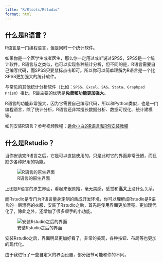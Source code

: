 ```yaml
---
title: "R/Rtools/Rstudio"
format: html
---
```


## 什么是R语言？

R语言是一门编程语言，但是同时一个统计软件。

如果你是一个医学生或者医生，那么你一定用过或听说过SPSS，SPSS是一个统计软件，R语言与之类似，也可以实现各种统计分析，但不同的是，R语言需要自己编写代码，而SPSS只要鼠标点击即可。所以你可以简单理解为R语言是一个比SPSS更加强大的统计软件。

与常见的其他统计分析软件（比如：`SPSS`、`Excel`、`SAS`、`Stata`、`Graphpad Prism`）相比，R最主要的优势是**免费和功能更加强大**。

R语言的功能非常强大，因为它需要自己编写代码，所以和Python类似，也是一门编程语言，除了统计分析，R语言还非常擅长数据分析、数据可视化、统计建模等。

如何安装R语言？参考视频教程：[适合小白的R语言和R包安装教程](https://www.bilibili.com/video/BV1jY411w7zq/)

## 什么是Rstudio？

当你安装完R语言之后，它是可以直接使用的，只是此时它的界面非常丑陋，而且缺少各种好用的功能。

![R语言的原生界面](figs/PixPin_2024-02-23_16-26-08.png)

上图是R语言的原生界面，看起来很原始，毫无美感，感觉和**高大上**没什么关系。

而Rstudio是专门为R语言量身定制的集成开发环境，你可以理解成Rstudio是R语言的一层漂亮的衣服，安装了Rstudio之后，首先是使用界面更加漂亮、更加现代化了，除此之外，还增加了很多顺手的小功能。

![安装Rstudio之后的界面](figs/PixPin_2024-02-23_16-37-35.png)

安装Rstudio之后，界面明显更加好看了，非常的美观，各种按钮、布局等也更加的现代化。

由于我进行了一些自定义的界面设置，部分细节可能和你的不同。



